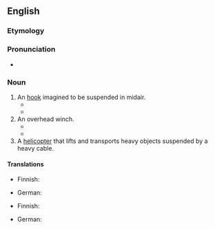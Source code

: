 ==English==

===Etymology===
{{compound|en|sky|hook}}

===Pronunciation===
* {{IPA|en|/ˈskaɪˌhʊk/}}

===Noun===
{{wikipedia}}
{{en-noun}}

# An [[hook]] imagined to be suspended in midair.
#* {{quote-book
|en
|year=1995
|title=Darwin's Dangerous Idea: Evolution and the Meanings of Life
|author={{w|Daniel Dennett}}
|isbn=0-684-80290-2
|page=80
|pageurl=http://books.google.com/books?id=FvRqtnpVotwC&pg=PA80&dq=skyhooks
|passage=Those who yearn for '''skyhooks''' call those who eagerly settle for cranes "reductionists", and they can often make reductionism seem philistine and heartless.
}}
#* {{quote-book
|en
|date=2012-06-19
|title=On the Origin of Tepees: The Evolution of Ideas (and Ourselves)
|author=Jonnie Hughes
|location=New York
|publisher=Free Press
|isbn=1439110247
|page=188
|pageurl=http://books.google.com/books?id=fA396xcLvQcC&pg=PA188&dq=skyhook
|passage=It wasn't a miraculous '''skyhook'''—no god was needed.
}}
# An overhead winch.
#* {{quote-journal
|en
|year=2009
|month=January
|author=Mike Brown
|title=The Art of Dismantling Your Restoration Project
|magazine=Walneck's Classic Cycle Trader
|page=109
|pageurl=http://books.google.com/books?id=AnunTPRQpf8C&pg=PA109&dq=skyhook
|passage=To each bolt attach a short length of chain and then run the individual chains to another large one that is run up to the '''skyhook''', which is nothing more than a ratchet cable winch held by an overhead rafter.
}}
#* {{quote-book
|en
|year=2013
|title=Jared's Song: Elrek's Rise
|author=Mike Ginns
|location=Bloomington, IN
|publisher={{w|AuthorHouse}}
|page=394
|pageurl=http://books.google.com/books?id=cSxuuC37fk0C&pg=PA394&dq=skyhook
|passage=Jeta stood with her knobbly fists on her hips watching the two of them Goo the cylinders to the '''skyhooks'''. Those were the invaluable little workhorses of the construction forces everywhere. A simple but powerful grav unit with a winch and a hook.
}}
# A [[helicopter]] that lifts and transports heavy objects suspended by a heavy cable.

====Translations====
{{trans-top|imaginary hook suspended in the air}}
* Finnish: {{t|fi|avaruuskoukku}}
{{trans-mid}}
* German: {{t|de|Skyhook|m}}
{{trans-bottom}}

{{trans-top|helicopter that lifts and transports heavy objects}}
* Finnish: {{t|fi|[[raskas]] [[kuljetushelikopteri]]}}
{{trans-mid}}
* German: {{t|de|Skyhook|m}}
{{trans-bottom}}